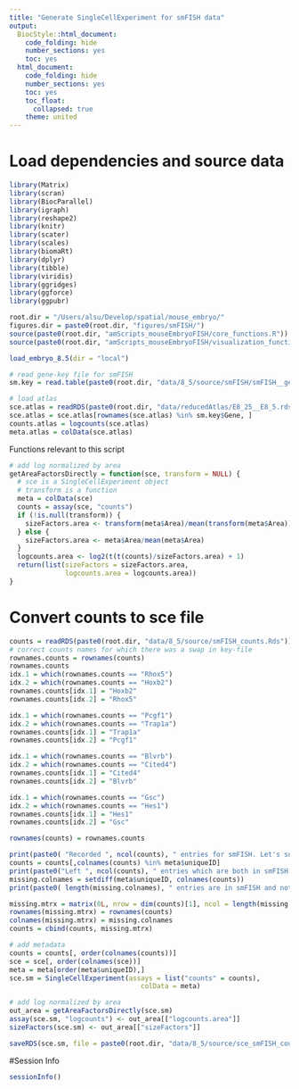 ```yaml
---
title: "Generate SingleCellExperiment for smFISH data"
output:
  BiocStyle::html_document:
    code_folding: hide
    number_sections: yes
    toc: yes  
  html_document:
    code_folding: hide
    number_sections: yes
    toc: yes
    toc_float:
      collapsed: true
    theme: united
---
```


# Load dependencies and source data

```r

library(Matrix)
library(scran)
library(BiocParallel)
library(igraph)
library(reshape2)
library(knitr)
library(scater)
library(scales)
library(biomaRt)
library(dplyr)
library(tibble)
library(viridis)
library(ggridges)
library(ggforce)
library(ggpubr)

root.dir = "/Users/alsu/Develop/spatial/mouse_embryo/"
figures.dir = paste0(root.dir, "figures/smFISH/")
source(paste0(root.dir, "amScripts_mouseEmbryoFISH/core_functions.R"))
source(paste0(root.dir, "amScripts_mouseEmbryoFISH/visualization_functions.R"))

load_embryo_8.5(dir = "local")

# read gene-key file for smFISH
sm.key = read.table(paste0(root.dir, "data/8_5/source/smFISH/smFISH__gene_key__new.tab"), header = T, sep = "\t")

# load atlas
sce.atlas = readRDS(paste0(root.dir, "data/reducedAtlas/E8_25__E8_5.rds"))
sce.atlas = sce.atlas[rownames(sce.atlas) %in% sm.key$Gene, ]
counts.atlas = logcounts(sce.atlas)
meta.atlas = colData(sce.atlas)


```

Functions relevant to this script

```r

# add log normalized by area
getAreaFactorsDirectly = function(sce, transform = NULL) {
  # sce is a SingleCellExperiment object
  # transform is a function
  meta = colData(sce)
  counts = assay(sce, "counts")
  if (!is.null(transform)) {
    sizeFactors.area <- transform(meta$Area)/mean(transform(meta$Area))
  } else {
    sizeFactors.area <- meta$Area/mean(meta$Area)
  }
  logcounts.area <- log2(t(t(counts)/sizeFactors.area) + 1)
  return(list(sizeFactors = sizeFactors.area,
              logcounts.area = logcounts.area))
}


```

# Convert counts to sce file

```r


counts = readRDS(paste0(root.dir, "data/8_5/source/smFISH_counts.Rds"))
# correct counts names for which there was a swap in key-file
rownames.counts = rownames(counts)
rownames.counts
idx.1 = which(rownames.counts == "Rhox5")
idx.2 = which(rownames.counts == "Hoxb2")
rownames.counts[idx.1] = "Hoxb2"
rownames.counts[idx.2] = "Rhox5"

idx.1 = which(rownames.counts == "Pcgf1")
idx.2 = which(rownames.counts == "Trap1a")
rownames.counts[idx.1] = "Trap1a"
rownames.counts[idx.2] = "Pcgf1"

idx.1 = which(rownames.counts == "Blvrb")
idx.2 = which(rownames.counts == "Cited4")
rownames.counts[idx.1] = "Cited4"
rownames.counts[idx.2] = "Blvrb"

idx.1 = which(rownames.counts == "Gsc")
idx.2 = which(rownames.counts == "Hes1")
rownames.counts[idx.1] = "Hes1"
rownames.counts[idx.2] = "Gsc"

rownames(counts) = rownames.counts

print(paste0( "Recorded ", ncol(counts), " entries for smFISH. Let's subset to the ones we have record in seq."))
counts = counts[,colnames(counts) %in% meta$uniqueID]
print(paste0("Left ", ncol(counts), " entries which are both in smFISH and seq."))
missing.colnames = setdiff(meta$uniqueID, colnames(counts))
print(paste0( length(missing.colnames), " entries are in smFISH and not in seq - those are total 0s across all genes. Let's add them manually."))

missing.mtrx = matrix(0L, nrow = dim(counts)[1], ncol = length(missing.colnames)) 
rownames(missing.mtrx) = rownames(counts)
colnames(missing.mtrx) = missing.colnames
counts = cbind(counts, missing.mtrx)

# add metadata
counts = counts[, order(colnames(counts))]
sce = sce[, order(colnames(sce))]
meta = meta[order(meta$uniqueID),]
sce.sm = SingleCellExperiment(assays = list("counts" = counts), 
                                 colData = meta)

# add log normalized by area
out_area = getAreaFactorsDirectly(sce.sm)
assay(sce.sm, "logcounts") <- out_area[["logcounts.area"]]
sizeFactors(sce.sm) <- out_area[["sizeFactors"]]

saveRDS(sce.sm, file = paste0(root.dir, "data/8_5/source/sce_smFISH_counts_new.Rds"))


```



#Session Info
```r
sessionInfo()
```
